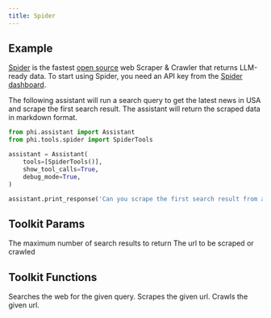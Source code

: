 ```yaml
---
title: Spider
---
```


## Example

[Spider](https://spider.cloud/?ref=phidata) is the fastest [open source](https://github.com/spider-rs/spider) web Scraper & Crawler that returns LLM-ready data. To start using Spider, you need an API key from the [Spider dashboard](https://spider.cloud/?ref=phidata).

The following assistant will run a search query to get the latest news in USA and scrape the first search result. The assistant will return the scraped data in markdown format.

```python cookbook/tools/spider_tools.py
from phi.assistant import Assistant
from phi.tools.spider import SpiderTools

assistant = Assistant(
    tools=[SpiderTools()],
    show_tool_calls=True,
    debug_mode=True,
)

assistant.print_response('Can you scrape the first search result from a search on "news in USA"?', markdown=True)
```

## Toolkit Params

<ResponseField name="max_results" type="int">
  The maximum number of search results to return
</ResponseField>
<ResponseField name="url" type="str">
  The url to be scraped or crawled
</ResponseField>

## Toolkit Functions

<ResponseField name="search">
  Searches the web for the given query.
</ResponseField>
<ResponseField name="scrape">
  Scrapes the given url.
</ResponseField>
<ResponseField name="crawl">
  Crawls the given url.
</ResponseField>
